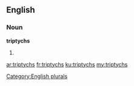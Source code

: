 ==English==

===Noun===
'''triptychs'''

# {{plural of|triptych}}

[[Category:English plurals]]

[[ar:triptychs]]
[[fr:triptychs]]
[[ku:triptychs]]
[[my:triptychs]]